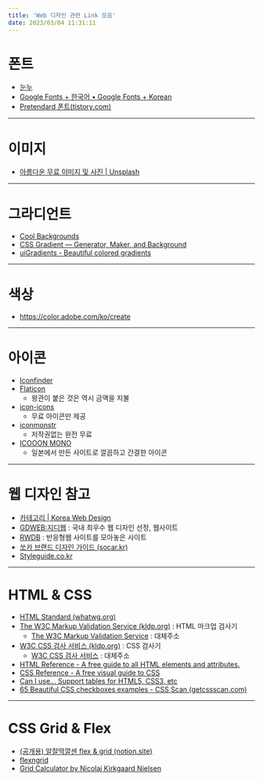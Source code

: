 ```yaml
---
title: 'Web 디자인 관련 Link 모음'
date: 2023/03/04 11:31:11
---
```


# 폰트

- [눈누](https://noonnu.cc/)
- [Google Fonts + 한국어 • Google Fonts + Korean](https://googlefonts.github.io/korean/)
- [Pretendard 폰트(tistory.com)](https://cactus.tistory.com/306)

---

# 이미지

- [아름다운 무료 이미지 및 사진 | Unsplash](https://unsplash.com/ko)

---

# 그라디언트

- [Cool Backgrounds](https://coolbackgrounds.io/)
- [CSS Gradient — Generator, Maker, and Background](https://cssgradient.io/)
- [uiGradients - Beautiful colored gradients](https://uigradients.com/#Sel)

---

# 색상

- https://color.adobe.com/ko/create

---

# 아이콘

- [Iconfinder](https://www.iconfinder.com/)
- [Flaticon](https://www.flaticon.com/)
  - 왕관이 붙은 것은 역시 금액을 지불
- [icon-icons](https://icon-icons.com/)
  - 무료 아이콘만 제공
- [iconmonstr](https://iconmonstr.com/)
  - 저작권없는 완전 무료
- [ICOOON MONO](https://icooon-mono.com/)
  - 일본에서 만든 사이트로 깔끔하고 간결한 아이콘

---

# 웹 디자인 참고

- [카테고리 | Korea Web Design](https://koreawebdesign.com/site/)
- [GDWEB:지디웹](https://www.gdweb.co.kr/main/) : 국내 최우수 웹 디자인 선정, 웹사이트
- [RWDB](http://rwdb.kr/) : 반응형웹 사이트를 모아놓은 사이트
- [쏘카 브랜드 디자인 가이드 (socar.kr)](https://design.socar.kr/)
- [Styleguide.co.kr](http://ww25.styleguide.co.kr/?subid1=20230304-1345-081f-ac45-b4d6f5bfdb39)

---

# HTML & CSS

- [HTML Standard (whatwg.org)](https://html.spec.whatwg.org/)
- [The W3C Markup Validation Service (kldp.org)](http://validator.kldp.org/) : HTML 마크업 검사기
  - [The W3C Markup Validation Service](https://validator.w3.org/) : 대체주소
- [W3C CSS 검사 서비스 (kldp.org)](https://css-validator.kldp.org/) : CSS 검사기
  - [W3C CSS 검사 서비스](https://jigsaw.w3.org/css-validator/) : 대체주소
- [HTML Reference - A free guide to all HTML elements and attributes.](https://htmlreference.io/)
- [CSS Reference - A free visual guide to CSS](https://cssreference.io/)
- [Can I use... Support tables for HTML5, CSS3, etc](https://caniuse.com/)
- [65 Beautiful CSS checkboxes examples - CSS Scan (getcssscan.com)](https://getcssscan.com/css-checkboxes-examples)

---

# CSS Grid & Flex

- [(공개용) 알잘딱깔센 flex & grid (notion.site)](https://paullabworkspace.notion.site/flex-grid-e5bdea43ba4f427990ff8666ea53ec56)
- [flexngrid](https://flexngrid.com/)
- [Grid Calculator by Nicolaj Kirkgaard Nielsen](http://gridcalculator.dk/)
